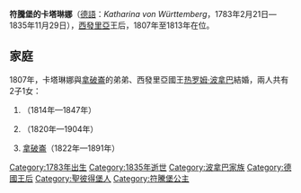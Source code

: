 
{{Infobox royalty|consort=yes
| name         = 符騰堡的卡塔琳娜
| image        = RSLB Brautbild Katharina Koenigin von Westphalen.jpg
| succession   = 西發里亞王后
| reign        = 1807年8月22日1813年10月26日
| birth_date   = 1783年2月21日
| birth_place  = {{flag|Russian Empire}}[[聖彼得堡|聖彼得堡]]
| death_date   = {{Death date and age|1835|11|29|1783|2|21|df=y}}
| death_place  = {{flag|Switzerland}}[[洛桑|洛桑]]
| burial_place = [[路德維希堡宮|路德維希堡宮]]
| house        = [[符騰堡王朝|符騰堡王朝]]
| father       = [[腓特烈一世_(符騰堡)|符騰堡國王腓特烈一世]]
| mother       = [[不倫瑞克-沃爾芬比特爾的奧古斯塔|不倫瑞克-沃爾芬比特爾的奧古斯塔]]
}}
'''符騰堡的卡塔琳娜'''（[[德語|德語]]：''Katharina von Württemberg''，1783年2月21日—1835年11月29日），[[威斯特法倫王國|西發里亞]]王后，1807年至1813年在位。

== 家庭 ==
1807年，卡塔琳娜與[[拿破崙一世|拿破崙]]的弟弟、西發里亞國王[[热罗姆·波拿巴|热罗姆·波拿巴]]結婚，兩人共有2子1女：
# {{le|熱羅姆·拿破崙·夏爾·波拿巴|Jérôme Napoléon Charles Bonaparte|熱羅姆}}（1814年—1847年）
# {{le|瑪蒂爾德·波拿巴|Mathilde Bonaparte|瑪蒂爾德}}（1820年—1904年）
# [[拿破崙-熱羅姆·波拿巴|拿破崙]]（1822年—1891年）

{{DEFAULTSORT:Wurttemberg, Katharina}}
[[Category:1783年出生|Category:1783年出生]]
[[Category:1835年逝世|Category:1835年逝世]]
[[Category:波拿巴家族|Category:波拿巴家族]]
[[Category:德國王后|Category:德國王后]]
[[Category:聖彼得堡人|Category:聖彼得堡人]]
[[Category:符騰堡公主|Category:符騰堡公主]]